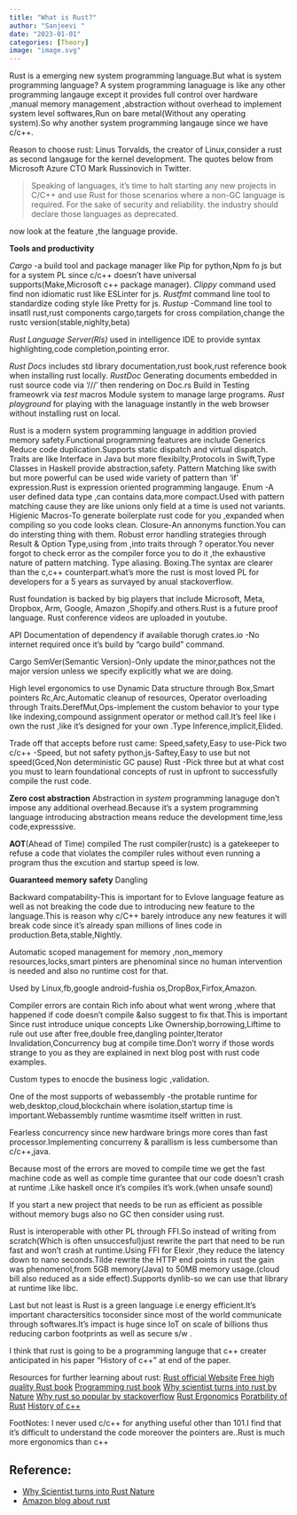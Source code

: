 ```yaml
---
title: "What is Rust?"
author: "Sanjeevi "
date: "2023-01-01"
categories: [Theory]
image: "image.svg"
---
```

Rust is a emerging new system programming language.But what is system programming language?
A system programming lanaguage is like any other programming langauge except it provides full control over hardware ,manual memory management ,abstraction without overhead to implement system level softwares,Run on bare metal(Without any operating system).So why another system programming langauge since we have c/c++.

Reason to choose rust:
Linus Torvalds, the creator of Linux,consider a rust as second langauge for the kernel development.
The quotes below from Microsoft Azure CTO Mark Russinovich in Twitter.

> Speaking of languages, it's time to halt starting any new projects in C/C++ and use Rust for those scenarios where a non-GC language is required. For the sake of security and reliability. the industry should declare those languages as deprecated.

now look at the feature ,the language provide.


**Tools and productivity**
 
*Cargo* -a build tool and package manager like Pip for python,Npm fo js but for a system PL since c/c++
 doesn't have universal supports(Make,Microsoft c++ package manager).
*Clippy* command used find non idiomatic rust like ESLinter for js.
*Rustfmt* command line tool to standardize coding style like Pretty for js.
 *Rustup* -Command line tool to insatll rust,rust components cargo,targets for cross compilation,change the
 rustc version(stable,nighlty,beta)

*Rust Language Server(Rls)* used in intelligence IDE to provide syntax highlighting,code completion,pointing error.

*Rust Docs* includes std library documentation,rust book,rust reference book when installing rust locally.
*RustDoc* Generating documents embedded in rust source code via '///' then rendering on Doc.rs
 Build in Testing frameowrk via *test* macros
 Module system to manage large programs. 
*Rust playground* for playing with the lanaguage instantly in the web browser without installing rust on local.

Rust is a modern system programming language in addition provied memory safety.Functional programming features
are include
Generics Reduce code duplication.Supports static dispatch and virtual dispatch.
Traits are like Interface in Java but more flexibilty,Protocols in Swift,Type Classes in Haskell provide
 abstraction,safety.
Pattern Matching like swith but more powerful can be used wide variety of pattern than 'if' expression.Rust
 is expression oriented programming langauge.
Enum -A user defined data type ,can contains data,more compact.Used with pattern matching cause they are like
 unions only field at a time is used not variants.
Higienic Macros-To generate boilerplate rust code for you ,expanded when compiling so you code looks clean.
Closure-An annonyms function.You can do intersting thing with them.
Robust error handling strategies through Result & Option Type,using from ,into traits through ? operator.You never forgot to check error as the compiler force you to do it ,the exhaustive nature of pattern matching.
Type aliasing.
Boxing.The syntax are clearer than the c,c++ counterpart.what's
more the rust is most loved PL for developers for a 5 years as survayed by anual stackoverflow.


Rust foundation is backed by big players that include Microsoft, Meta, Dropbox, Arm, Google, Amazon ,Shopify.and others.Rust is a future proof language.
Rust conference videos are uploaded in youtube.
 
 API Documentation of dependency if available thorugh crates.io -No internet required once it's build by "cargo build" command.

 Cargo SemVer(Semantic Version)-Only update the minor,pathces not the major version unless we specify explicitly what we
are doing.

 High level ergonomics to use Dynamic Data structure through Box,Smart pointers Rc,Arc,Automatic cleanup of resources,
Operator overloading through Traits.DerefMut,Ops-implement the custom behavior to your type like indexing,compound assignment
operator or method call.It's feel like i own the rust ,like it's designed for your own .Type Inference,implicit,Elided.

Trade off that accepts before rust came:
 Speed,safety,Easy to use-Pick two
  c/c++ -Speed, but not safety
  python,js-Saftey,Easy to use but not speed(Gced,Non deterministic GC pause)
  Rust -Pick three but at what cost you must to learn foundational concepts of rust in upfront to successfully
compile the rust code.  



**Zero cost abstraction** 
 Abstraction in *system* programming lanaguge don't impose any additional overhead.Because it's a system programming language introducing abstraction means reduce the development time,less code,expresssive.


**AOT**(Ahead of Time) compiled
The rust compiler(rustc) is a gatekeeper to refuse a code that violates the compiler rules without even running a program thus the excution and startup speed is low. 

**Guaranteed memory safety**
Dangling

 Backward compatability-This is important for to Evlove language feature as well as not breaking the code due to introducing new feature to the language.This is reason why c/C++ barely introduce any new features it will break code since it's already span millions of lines code in production.Beta,stable,Nightly.

 Automatic scoped management for memory ,non_memory resources,locks,smart pinters are phenominal since no human intervention is needed and also no runtime cost for that.

 Used by Linux,fb,google android-fushia os,DropBox,Firfox,Amazon.

 Compiler errors are contain Rich info about what went wrong ,where that happened if code doesn't compile &also suggest to fix that.This is important Since rust introduce unique concepts Like Ownership,borrowing,Liftime to rule out use after free,double free,dangling pointer,Iterator Invalidation,Concurrency bug at compile time.Don't worry if those words strange to you as they are explained in next blog post with rust code examples. 

 Custom types to enocde the business logic ,validation.

 One of the most supports of webassembly -the protable runtime for web,desktop,cloud,blockchain where isolation,startup time is important.Webassembly runtime wasmtime itself written in rust.

 Fearless concurrency since new hardware brings more cores than fast processor.Implementing concurreny & parallism
is less cumbersome than c/c++,java.

 Because most of the errors are moved to compile time we get the fast machine code as well as comple time gurantee that our
code doesn't crash at runtime .Like haskell once it's compiles it's work.(when unsafe sound)


If you start a new project that needs to be run as efficient as possible without memory bugs also no GC then consider using rust.

Rust is interoperable with other PL through FFI.So instead of writing from scratch(Which is often unsuccesful)just rewrite the part that need to be run fast and won't crash at runtime.Using FFI for Elexir ,they reduce the latency down to nano seconds.Tilde rewrite the HTTP end points in rust the gain was phenomenol,from 5GB memory(Java) to 50MB memory usage.(cloud bill also reduced as a side effect).Supports dynlib-so we can use that library at runtime like libc.

 Last but not least is Rust is a green language i.e energy efficient.It's important charactersitics toconsider since most of the world communicate through softwares.It's impact is huge since IoT on scale of billions thus
 reducing carbon footprints as well as secure s/w .

I think that rust is going to be a programming languge that c++ creater anticipated in his paper "History of c++" at end of the paper.

Resources for further learning about rust:
[Rust official Website](https://rust-lang.org)
[Free high quality Rust book](https://doc.rust-lang.org/book/)
[Programming rust book](https://www.oreilly.com/library/view/programming-rust-2nd/9781492052586/)
[Why scientist turns into rust by Nature](https://www.nature.com/articles/d41586-020-03382-2)
[Why rust so popular by stackoverflow](https://stackoverflow.blog/2020/01/20/what-is-rust-and-why-is-it-so-popular/)
[](https://blog.rust-lang.org/2014/10/30/Stability.html)
[Rust Ergonomics](https://blog.rust-lang.org/2017/03/02/lang-ergonomics.html)
[Poratbility of Rust](https://blog.rust-lang.org/2015/04/24/Rust-Once-Run-Everywhere.html)
[History of c++](https://www.google.com/url?sa=t&rct=j&q=&esrc=s&source=web&cd=&ved=2ahUKEwiywIqwmab8AhWn2DgGHVPKBYQQFnoECCsQAQ&url=https%3A%2F%2Fwww.stroustrup.com%2Fhopl2.pdf&usg=AOvVaw3plr2I2rXY4sbYfqb3dGKs)


FootNotes:
 I never used c/c++ for anything useful other than 101.I find that it's difficult to understand the code moreover the pointers are..Rust is much more ergonomics than c++









## Reference:
 - <a href="https://www.nature.com/articles/d41586-020-03382-2" target="_blank">Why Scientist turns into Rust Nature</a> 
- <a href="https://aws.amazon.com/blogs/opensource/sustainability-with-rust/" target="_blank">Amazon blog about rust</a>